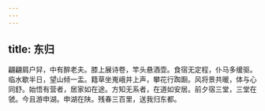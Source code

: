 ```yaml
---
---
---
```

title: 东归
---



翩翩肩户舁，中有醉老夫。膝上展诗卷，竿头悬酒壶。食宿无定程，仆马多缓驱。临水歇半日，望山倾一盂。籍草坐嵬峨并上声，攀花行踟蹰。风将景共暖，体与心同舒。始悟有营者，居家如在途。方知无系者，在道如安居。前夕宿三堂，三堂在虢。今且游申湖。申湖在陕。残春三百里，送我归东都。